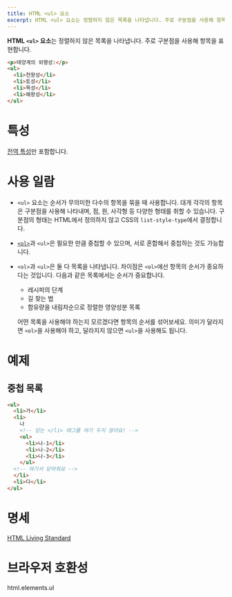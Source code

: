 ```yaml
---
title: HTML <ul> 요소
excerpt: HTML <ul> 요소는 정렬하지 않은 목록을 나타냅니다. 주로 구분점을 사용해 항목을 표현합니다.
---
```


**HTML `<ul>` 요소**는 정렬하지 않은 목록을 나타냅니다. 주로 구분점을 사용해 항목을 표현합니다.

<Demo height={140} />

```html name=demo
<p>태양계의 외행성:</p>
<ul>
  <li>천왕성</li>
  <li>토성</li>
  <li>목성</li>
  <li>해왕성</li>
</ul>
```

# 특성

[전역 특성](/docs/Web/HTML/Global_attributes)만 포함합니다.

# 사용 일람

- `<ul>` 요소는 순서가 무의미한 다수의 항목을 묶을 때 사용합니다. 대개 각각의 항목은 구분점을 사용해 나타내며, 점, 원, 사각형 등 다양한 형태를 취할 수 있습니다. 구분점의 형태는 HTML에서 정의하지 않고 CSS의 <Anchor href="https://developer.mozilla.org/en-US/docs/Web/CSS/list-style-type"><code>list-style-type</code></Anchor>에서 결정합니다.
- [`<ol>`](./ol)과 `<ul>`은 필요한 만큼 중첩할 수 있으며, 서로 혼합해서 중첩하는 것도 가능합니다.
- `<ol>`과 `<ul>`은 둘 다 목록을 나타냅니다. 차이점은 `<ol>`에선 항목의 순서가 중요하다는 것입니다. 다음과 같은 목록에서는 순서가 중요합니다.

  - 레시피의 단계
  - 길 찾는 법
  - 함유량을 내림차순으로 정렬한 영양성분 목록

  어떤 목록을 사용해야 하는지 모르겠다면 항목의 순서를 섞어보세요. 의미가 달라지면 `<ol>`을 사용해야 하고, 달라지지 않으면 `<ul>`을 사용해도 됩니다.

# 예제

## 중첩 목록

```html
<ul>
  <li>가</li>
  <li>
    나
    <!-- 닫는 </li> 태그를 여기 두지 않아요! -->
    <ul>
      <li>나-1</li>
      <li>나-2</li>
      <li>나-3</li>
    </ul>
  <!-- 여기서 닫아줘요 -->
  </li>
  <li>다</li>
</ul>
```

# 명세

[HTML Living Standard](https://html.spec.whatwg.org/multipage/semantics.html#the-ul-element)

# 브라우저 호환성

<BrowserCompat>html.elements.ul</BrowserCompat>
